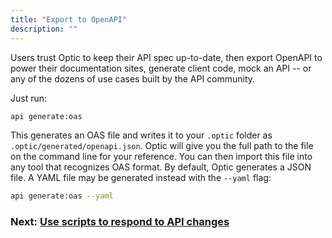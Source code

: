 ```yaml
---
title: "Export to OpenAPI"
description: ""
---
```


Users trust Optic to keep their API spec up-to-date, then export OpenAPI to power their documentation sites, generate client code, mock an API -- or any of the dozens of use cases built by the API community.

Just run:

``` bash
api generate:oas
```

This generates an OAS file and writes it to your `.optic` folder as `.optic/generated/openapi.json`. Optic will give you the full path to the file on the command line for your reference. You can then import this file into any tool that recognizes OAS format. By default, Optic generates a JSON file. A YAML file may be generated instead with the `--yaml` flag:

``` bash
api generate:oas --yaml
```

### Next: [Use scripts to respond to API changes](/docs/apiops/scripts)
